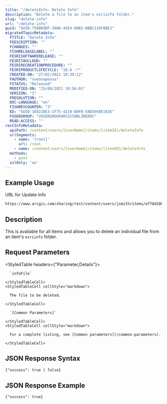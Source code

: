 ```yaml
---
title: "/deleteInfo: Delete Info"
description: "Delete a file to an item's esriinfo folder."
slug: "delete-info"
url: "/delete-info"
guid: "GUID-756B69DF-3086-45E4-89B2-BBBC116F8BE2"
migratedTopicMetadata:
  FTITLE: "Delete Info"
  FDESCRIPTION: ""
  FCHANGES: ""
  FISHRELEASELABEL: ""
  FESRISOFTWARERELEASE: ""
  FESRITAGCLOUD: ""
  FESRIRECREATIONPROCEDURE: ""
  FESRIPRODUCTLIFECYCLE: "10.6 -*"
  CREATED-ON: "27/02/2021 19:39:12"
  FAUTHOR: "svennapoosa"
  FSTATUS: "Released"
  MODIFIED-ON: "25/08/2021 10:56:01"
  VERSION: "3"
  FRESOLUTION: ""
  DOC-LANGUAGE: "en"
  FISHREVCOUNTER: "3"
  ED: "GUID-1E821BE3-CF75-4210-B0FB-5AD5668E183E"
  FUSERGROUP: "VUSERGROUPARCGISONLINEDOC"
  READ-ACCESS: ""
restInfoMetadata:
  apiPath: /content/users/[userName]/items/[itemID]/deleteInfo
  urlSegments:
    - name: '[root]'
      url: /root
    - name: /content/users/[userName]/items/[itemID]/deleteInfo
  methods:
    - post
  sslOnly: 'no'
---
```


## Example Usage

URL for Update Info

```markdown
https://www.arcgis.com/sharing/rest/content/users/jsmith/items/ef78d18087c4456eab5478b0485f9911/deleteInfo
``` 

## Description

This is available for all items and allows you to delete an individual file from an item's `esriinfo` folder. 

## Request Parameters 

<StyledTable headers={"Parameter,Details"}>
  <StyledTableRow>
    <StyledTableCell cellStyle="markdown">

      `infoFile` 

    </StyledTableCell>
    <StyledTableCell cellStyle="markdown">

      The file to be deleted.

    </StyledTableCell>
  </StyledTableRow>
  <StyledTableRow>
    <StyledTableCell cellStyle="markdown">

      `[Common Parameters]` 

    </StyledTableCell>
    <StyledTableCell cellStyle="markdown">

      For a complete listing, see [Common parameters](/common-parameters).

    </StyledTableCell>
  </StyledTableRow>
</StyledTable>

## JSON Response Syntax

```markdown
{"success": true | false}          
```

## JSON Response Example

```markdown
{"success": true}          
```

 
